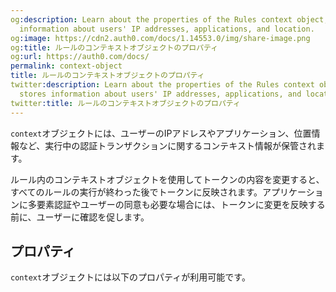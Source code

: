 ```yaml
---
og:description: Learn about the properties of the Rules context object, which stores
  information about users' IP addresses, applications, and location.
og:image: https://cdn2.auth0.com/docs/1.14553.0/img/share-image.png
og:title: ルールのコンテキストオブジェクトのプロパティ
og:url: https://auth0.com/docs/
permalink: context-object
title: ルールのコンテキストオブジェクトのプロパティ
twitter:description: Learn about the properties of the Rules context object, which
  stores information about users' IP addresses, applications, and location.
twitter:title: ルールのコンテキストオブジェクトのプロパティ
---
```




`context`オブジェクトには、ユーザーのIPアドレスやアプリケーション、位置情報など、実行中の認証トランザクションに関するコンテキスト情報が保管されます。

ルール内のコンテキストオブジェクトを使用してトークンの内容を変更すると、すべてのルールの実行が終わった後でトークンに反映されます。アプリケーションに多要素認証やユーザーの同意も必要な場合には、トークンに変更を反映する前に、ユーザーに確認を促します。

## プロパティ

`context`オブジェクトには以下のプロパティが利用可能です。